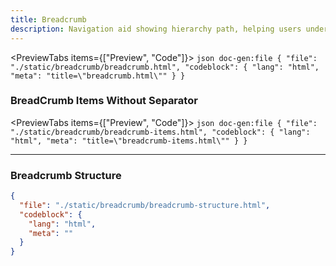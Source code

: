 ```yaml
---
title: Breadcrumb
description: Navigation aid showing hierarchy path, helping users understand their location within the app.
---
```




<PreviewTabs items={["Preview", "Code"]}>
  <PreviewTab value="Preview">
    <ComponentPreview src="/breadcrumb/breadcrumb" />
  </PreviewTab>
  <PreviewTab value="Code">
    ```json doc-gen:file
    {
      "file": "./static/breadcrumb/breadcrumb.html",
      "codeblock": {
        "lang": "html",
        "meta": "title=\"breadcrumb.html\""
      }
    }
    ```
  </PreviewTab>
</PreviewTabs>


### BreadCrumb Items Without Separator

<PreviewTabs items={["Preview", "Code"]}>
  <PreviewTab value="Preview">
    <ComponentPreview src="/breadcrumb/breadcrumb-items" />
  </PreviewTab>
  <PreviewTab value="Code">
    ```json doc-gen:file
    {
      "file": "./static/breadcrumb/breadcrumb-items.html",
      "codeblock": {
        "lang": "html",
        "meta": "title=\"breadcrumb-items.html\""
      }
    }
    ```
  </PreviewTab>
</PreviewTabs>

---

### Breadcrumb Structure

```json doc-gen:file
{
  "file": "./static/breadcrumb/breadcrumb-structure.html",
  "codeblock": {
    "lang": "html",
    "meta": ""
  }
}
```